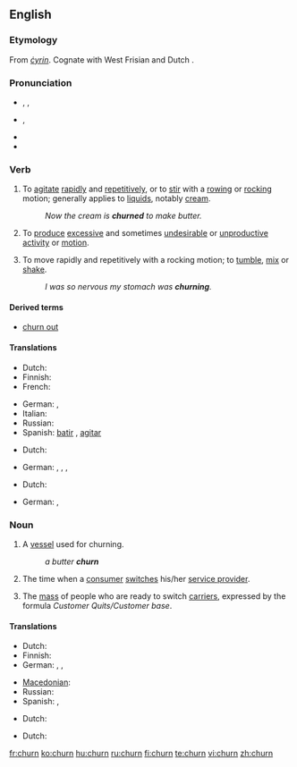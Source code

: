 ==English==

===Etymology===
From {{etyl|ang}} ''[[cyrin|ċyrin]]''. Cognate with West Frisian {{term|tsjernje}} and Dutch {{term|karnen}}.

===Pronunciation===
* {{a|UK}} {{enPR|chû(r)n}}, {{IPA|/tʃɜː(r)n/}}, {{SAMPA|/tS3:(r)n/}}
* {{a|US}} {{IPA|/tʃɚn/}}, {{SAMPA|/tS@`n/}}
* {{audio|en-us-churn.ogg|Audio (US)}}
* {{rhymes|ɜː(r)n}}

===Verb===
{{en-verb}}

# {{transitive}} To [[agitate]] [[rapid]]ly and [[repetitive]]ly, or to [[stir]] with a [[row]]ing or [[rock]]ing motion; generally applies to [[liquid]]s, notably [[cream]].
#: ''Now the cream is '''churned''' to make butter.''
# {{context|transitive|figuratively}} To [[produce]] [[excessive]] and sometimes [[undesirable]] or [[unproductive]] [[activity]] or [[motion]].
# {{intransitive}} To move rapidly and repetitively with a rocking motion; to [[tumble]], [[mix]] or [[shake]].
#: ''I was so nervous my stomach was '''churning'''.''

====Derived terms====
* [[churn out]]

====Translations====
{{trans-top|agitate rapidly}}
* Dutch: {{t+|nl|karnen}} {{italbrac|butter}}
* Finnish: {{t+|fi|kirnuta}}
* French: {{t-|fr|barrater}}
{{trans-mid}}
* German: {{t+|de|durchschütteln}}, {{t-|de|aufwühlen}}
* Italian: {{t|it|frullare}}
* Russian: {{t+|ru|сбивать|sc=Cyrl}}
* Spanish: [[batir]] {{italbrac|butter}}, [[agitar]] {{italbrac|water}}
{{trans-bottom}}

{{trans-top|figuratively: produce excessive motion}}
* Dutch: {{t|nl|woelen}}
{{trans-mid}}
* German: {{t+|de|wusseln}}, {{t+|de|rütteln}}, {{t+|de|wühlen}},
{{trans-bottom}}

{{trans-top|tumble}}
* Dutch: {{t|nl|woelen}}
{{trans-mid}}
* German: {{t+|de|durchschütteln}}, {{t-|de|aufwühlen}}
{{trans-bottom}}

===Noun===
{{en-noun}}

# A [[vessel]] used for churning.
#: ''a butter '''churn'''''
# {{context|telecommunications}} The time when a [[consumer]] [[switch]]es his/her [[service provider]].
# {{context|telecommunications}} The [[mass]] of people who are ready to switch [[carrier]]s, expressed by the formula ''Customer Quits/Customer base''.

====Translations====
{{trans-top|vessel for churning}}
* Dutch: {{t|nl|botervat|n}}
* Finnish: {{t-|fi|kirnu}}
* German: {{t+|de|Rührtrommel|f}}, {{t+|de|Butterfass|n}}, {{t+|de|Butterfertiger|m}}
{{trans-mid}}
* [[Macedonian]]: {{t|mk|бутин|m|tr=bútin|sc=Cyrl}}
* Russian: {{t+|ru|маслобойка|f|sc=Cyrl}}
* Spanish: {{t-|es|mantequera|f}} {{italbrac|butter}}, {{t+|es|lechera|f}} {{italbrac|milk}}
{{trans-bottom}}

{{trans-top|time when customer switches provider}}
* Dutch: {{t|nl|overstap|m}}
{{trans-mid}}
{{trans-bottom}}

{{trans-top|people ready to switch carrier}}
* Dutch: {{t|nl|overstapkandidaten|p}}
{{trans-mid}}
{{trans-bottom}}

[[fr:churn]]
[[ko:churn]]
[[hu:churn]]
[[ru:churn]]
[[fi:churn]]
[[te:churn]]
[[vi:churn]]
[[zh:churn]]